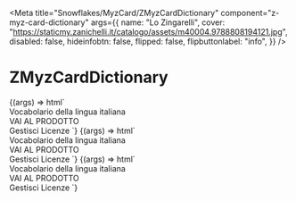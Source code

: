 
<Meta
  title="Snowflakes/MyzCard/ZMyzCardDictionary"
  component="z-myz-card-dictionary"
  args={{
    name: "Lo Zingarelli",
    cover: "https://staticmy.zanichelli.it/catalogo/assets/m40004.9788808194121.jpg",
    disabled: false,
    hideinfobtn: false,
    flipped: false,
    flipbuttonlabel: "info",
  }}
/>

# ZMyzCardDictionary

<Canvas>
  <Story name="card-default">
    {(args) => html`
      <z-myz-card-dictionary
        name="${args.name}"
        cover="${args.cover}"
        disabled="${args.disabled}"
        hideinfobtn="${args.hideinfobtn}"
        flipped="${args.flipped}"
        flipbuttonlabel="${args.flipbuttonlabel}"
      >
        <z-myz-card-footer-sections>
          <div slot="top">Vocabolario della lingua italiana</div>
          <div slot="bottom">
            <z-button variant="primary" style="width:100%;"
              >VAI AL PRODOTTO</z-button
            >
          </div>
        </z-myz-card-footer-sections>
        <z-myz-card-info
          slot="info"
          data='{"author":"Nicola Zingarelli","year":"2021","title":"Vocabolario della lingua italiana","description":"A cura di Mario Cannella, Beata Lazzarini","onlineLicense":{"expiration":"31/12/2021","installations":"1"},"offlineLicense":{"expiration":"30/06/2021","installations":"2"}}'
        >
          <z-buttond variant="tertiary" icon="gear"
            >Gestisci Licenze</z-button
          >
        </z-myz-card-info>
      </z-myz-card-dictionary>
    `}
  </Story>
  <Story
    name="card-flipped"
    args={{
      flipped: true,
    }}
  >
    {(args) => html`
      <z-myz-card-dictionary
        name="${args.name}"
        cover="${args.cover}"
        disabled="${args.disabled}"
        hideinfobtn="${args.hideinfobtn}"
        flipped="${args.flipped}"
        flipbuttonlabel="${args.flipbuttonlabel}"
      >
        <z-myz-card-footer-sections>
          <div slot="top">Vocabolario della lingua italiana</div>
          <div slot="bottom">
            <z-button
              variant="primary"
              style="width:100%;"
              >VAI AL PRODOTTO</z-button
            >
          </div>
        </z-myz-card-footer-sections>
        <z-myz-card-info
          slot="info"
          data='{"author":"Nicola Zingarelli","year":"2021","title":"Vocabolario della lingua italiana","description":"A cura di Mario Cannella, Beata Lazzarini","onlineLicense":{"expiration":"31/12/2021","installations":"1"},"offlineLicense":{"expiration":"30/06/2021","installations":"2"}}'
        >
          <z-button
            variant="tertiary"
            icon="gear"
            >Gestisci Licenze</z-button
          >
        </z-myz-card-info>
      </z-myz-card-dictionary>
    `}
  </Story>
  <Story
    name="card-no-info-button"
    args={{
      hideinfobtn: true,
    }}
  >
    {(args) => html`
      <z-myz-card-dictionary
        name="${args.name}"
        cover="${args.cover}"
        disabled="${args.disabled}"
        hideinfobtn="${args.hideinfobtn}"
        flipped="${args.flipped}"
        flipbuttonlabel="${args.flipbuttonlabel}"
      >
        <z-myz-card-footer-sections>
          <div slot="top">Vocabolario della lingua italiana</div>
          <div slot="bottom">
            <z-button
              variant="primary"
              style="width:100%;"
              >VAI AL PRODOTTO</z-button
            >
          </div>
        </z-myz-card-footer-sections>
        <z-myz-card-info
          slot="info"
          data='{"author":"Nicola Zingarelli","year":"2021","title":"Vocabolario della lingua italiana","description":"A cura di Mario Cannella, Beata Lazzarini","onlineLicense":{"expiration":"31/12/2021","installations":"1"},"offlineLicense":{"expiration":"30/06/2021","installations":"2"}}'
        >
          <z-button
            variant="tertiary"
            icon="gear"
            >Gestisci Licenze</z-button
          >
        </z-myz-card-info>
      </z-myz-card-dictionary>
    `}
  </Story>
</Canvas>

<ArgsTable of="z-myz-card-dictionary" />
